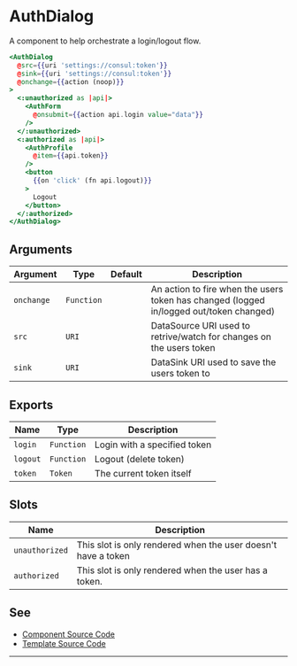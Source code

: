 # AuthDialog

A component to help orchestrate a login/logout flow.

```hbs preview-template
<AuthDialog
  @src={{uri 'settings://consul:token'}}
  @sink={{uri 'settings://consul:token'}}
  @onchange={{action (noop)}}
>
  <:unauthorized as |api|>
    <AuthForm
      @onsubmit={{action api.login value="data"}}
    />
  </:unauthorized>
  <:authorized as |api|>
    <AuthProfile
      @item={{api.token}}
    />
    <button
      {{on 'click' (fn api.logout)}}
    >
      Logout
    </button>
  </:authorized>
</AuthDialog>
```

## Arguments

| Argument | Type | Default | Description |
| --- | --- | --- | --- |
| `onchange` | `Function` | | An action to fire when the users token has changed (logged in/logged out/token changed) |
| `src` | `URI` | | DataSource URI used to retrive/watch for changes on the users token |
| `sink` | `URI` | | DataSink URI used to save the users token to |

## Exports

| Name | Type | Description |
| --- | --- | --- |
| `login` | `Function` | Login with a specified token |
| `logout` | `Function` | Logout (delete token) |
| `token` | `Token` | The current token itself |

## Slots

| Name  | Description |
| --- | --- |
| `unauthorized` | This slot is only rendered when the user doesn't have a token |
| `authorized`   | This slot is only rendered when the user has a token.|

## See

- [Component Source Code](./index.js)
- [Template Source Code](./index.hbs)

---
